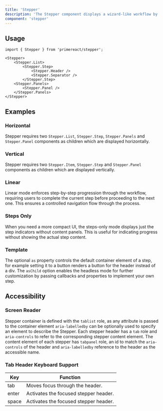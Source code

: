 ```yaml
---
title: 'Stepper'
description: 'The Stepper component displays a wizard-like workflow by guiding users through the multi-step progression.'
component: 'stepper'
---
```


## Usage

```tsx
import { Stepper } from 'primereact/stepper';
```

```tsx
<Stepper>
    <Stepper.List>
        <Stepper.Step>
            <Stepper.Header />
            <Stepper.Separator />
        </Stepper.Step>
    <Stepper.Panels>
        <Stepper.Panel />
    </Stepper.Panels>
</Stepper>
```

## Examples

### Horizontal

Stepper requires two `Stepper.List`, `Stepper.Step`, `Stepper.Panels` and `Stepper.Panel` components as children which are displayed horizontally.

<DocExampleViewer name="stepper:horizontal-demo" />

### Vertical

Stepper requires two `Stepper.Item`, `Stepper.Step` and `Stepper.Panel` components as children which are displayed vertically.

<DocExampleViewer name="stepper:vertical-demo" />

### Linear

Linear mode enforces step-by-step progression through the workflow, requiring users to complete the current step before proceeding to the next one. This ensures a controlled navigation flow through the process.

<DocExampleViewer name="stepper:linear-demo" />

### Steps Only

When you need a more compact UI, the steps-only mode displays just the step indicators without content panels. This is useful for indicating progress without showing the actual step content.

<DocExampleViewer name="stepper:steps-only-demo" />

### Template

The optional `as` property controls the default container element of a step, for example setting it to a button renders a button for the header instead of a div. The `asChild` option enables the headless mode for further customization by passing callbacks and properties to implement your own step.

<DocExampleViewer name="stepper:template-demo" />

## Accessibility

### Screen Reader

Stepper container is defined with the `tablist` role, as any attribute is passed to the container element `aria-labelledby` can be optionally used to specify an element to describe the Stepper. Each stepper header has a `tab` role and `aria-controls` to refer to the corresponding stepper content element. The content element of each stepper has `tabpanel` role, an id to match the `aria-controls` of the header and `aria-labelledby` reference to the header as the accessible name.

### Tab Header Keyboard Support

| Key   | Function                              |
| ----- | ------------------------------------- |
| tab   | Moves focus through the header.       |
| enter | Activates the focused stepper header. |
| space | Activates the focused stepper header. |
